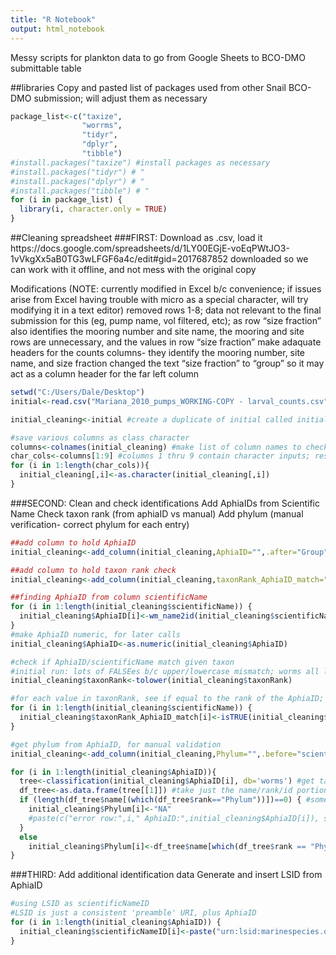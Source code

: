 ```yaml
---
title: "R Notebook"
output: html_notebook
---
```

Messy scripts for plankton data to go from Google Sheets to BCO-DMO submittable table

##libraries
Copy and pasted list of packages used from other Snail BCO-DMO submission; will adjust them as necessary
```r
package_list<-c("taxize",
                "worrms",
                "tidyr",
                "dplyr",
                "tibble")
#install.packages("taxize") #install packages as necessary
#install.packages("tidyr") # "
#install.packages("dplyr") # "
#install.packages("tibble") # "
for (i in package_list) {
  library(i, character.only = TRUE)
}
```
##Cleaning spreadsheet
###FIRST: Download as .csv, load it
https://docs.google.com/spreadsheets/d/1LY00EGjE-voEqPWtJO3-1vVkgXx5aB0TG3wLFGF6a4c/edit#gid=2017687852
   downloaded so we can work with it offline, and not mess with the original copy

Modifications (NOTE: currently modified in Excel b/c convenience; if issues arise from Excel having trouble with micro as a special character, will try modifying it in a text editor)
  removed rows 1-8; data not relevant to the final submission for this (eg, pump name, vol filtered, etc); as row "size fraction" also identifies the mooring number and site name, the mooring and site rows are unnecessary, and the values in row "size fraction" make adaquate headers for the counts columns- they identify the mooring number, site name, and size fraction
  changed the text "size fraction"  to "group" so it may act as a column header for the far left column

```r
setwd("C:/Users/Dale/Desktop")
initial<-read.csv("Mariana_2010_pumps_WORKING-COPY - larval_counts.csv")

initial_cleaning<-initial #create a duplicate of initial called initial_df so that if I screw something up later, I still have the original df untouched

#save various columns as class character
columns<-colnames(initial_cleaning) #make list of column names to check which ones should be characters
char_cols<-columns[1:9] #columns 1 thru 9 contain character inputs; rest are totals
for (i in 1:length(char_cols)){
  initial_cleaning[,i]<-as.character(initial_cleaning[,i])
}
```

###SECOND: Clean and check identifications
Add AphiaIDs from Scientific Name
Check taxon rank (from aphiaID vs manual)
Add phylum (manual verification- correct phylum for each entry)
```r
##add column to hold AphiaID
initial_cleaning<-add_column(initial_cleaning,AphiaID="",.after="Group")

##add column to hold taxon rank check
initial_cleaning<-add_column(initial_cleaning,taxonRank_AphiaID_match="",.after="taxonRank")

##finding AphiaID from column scientificName
for (i in 1:length(initial_cleaning$scientificName)) {
  initial_cleaning$AphiaID[i]<-wm_name2id(initial_cleaning$scientificName[i])
}
#make AphiaID numeric, for later calls
initial_cleaning$AphiaID<-as.numeric(initial_cleaning$AphiaID)

#check if AphiaID/scientificName match given taxon
#initial run: lots of FALSEes b/c upper/lowercase mismatch; worms all lowercase; changing taxonRank to all lower
initial_cleaning$taxonRank<-tolower(initial_cleaning$taxonRank)

#for each value in taxonRank, see if equal to the rank of the AphiaID; place this true/false as value for taxonRank_AphiaID_match column
for (i in 1:length(initial_cleaning$scientificName)) {
  initial_cleaning$taxonRank_AphiaID_match[i]<-isTRUE(initial_cleaning$taxonRank[i] == as.character(tax_rank(initial_cleaning$AphiaID[i], db="worms")))
}

#get phylum from AphiaID, for manual validation
initial_cleaning<-add_column(initial_cleaning,Phylum="",.before="scientificName")

for (i in 1:length(initial_cleaning$AphiaID)){
  tree<-classification(initial_cleaning$AphiaID[i], db='worms') #get taxonomic stuff from WoRMS based on AphiaID
  df_tree<-as.data.frame(tree[[1]]) #take just the name/rank/id portion, as a df, from classification() output
  if (length(df_tree$name[(which(df_tree$rank=="Phylum"))])==0) { #some are only to Animalia, and so have no value for Phylum in the output from classification(); put "NA" here. This if/else helps prevent the for loop from throwing an error and stopping when it encounters a classification() output that has no phylum
    initial_cleaning$Phylum[i]<-"NA"
    #paste(c("error row:",i," AphiaID:",initial_cleaning$AphiaID[i]), sep="")
  }
  else
    initial_cleaning$Phylum[i]<-df_tree$name[which(df_tree$rank == "Phylum")] #set name of the phylum to initial_cleaning$Phylum value
}

```

###THIRD: Add additional identification data
Generate and insert LSID from AphiaID
```r
#using LSID as scientificNameID
#LSID is just a consistent 'preamble' URI, plus AphiaID
for (i in 1:length(initial_cleaning$AphiaID)) {
  initial_cleaning$scientificNameID[i]<-paste("urn:lsid:marinespecies.org:taxname:",initial_cleaning$AphiaID[i],sep="")
}
```